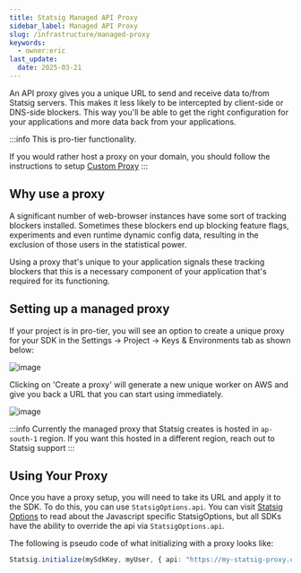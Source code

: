 ```yaml
---
title: Statsig Managed API Proxy
sidebar_label: Managed API Proxy
slug: /infrastructure/managed-proxy
keywords:
  - owner:eric
last_update:
  date: 2025-03-21
---
```


An API proxy gives you a unique URL to send and receive data to/from Statsig servers.  This makes it less likely to be intercepted by client-side or DNS-side blockers.  This way you'll be able to get the right configuration for your applications and more data back from your applications.

:::info
This is pro-tier functionality.

If you would rather host a proxy on your domain, you should follow the instructions to setup [Custom Proxy](/custom_proxy)
:::

## Why use a proxy
A significant number of web-browser instances have some sort of tracking blockers installed. Sometimes these blockers end up blocking feature flags, experiments and even runtime dynamic config data, resulting in the exclusion of those users in the statistical power.

Using a proxy that's unique to your application signals these tracking blockers that this is a necessary component of your application that's required for its functioning.

## Setting up a managed proxy

If your project is in pro-tier, you will see an option to create a unique proxy for your SDK in the Settings -> Project -> Keys & Environments tab as shown below:

![image](https://github.com/statsig-io/.github/assets/74588208/5eec435d-8221-4f8c-a8e8-70b4f67e771c)

Clicking on 'Create a proxy' will generate a new unique worker on AWS and give you back a URL that you can start using immediately.

![image](https://github.com/statsig-io/.github/assets/74588208/0de0509c-1411-4ee4-9a0c-e533ef3fce01)

:::info
Currently the managed proxy that Statsig creates is hosted in `ap-south-1` region.  If you want this hosted in a different region, reach out to Statsig support
:::

## Using Your Proxy

Once you have a proxy setup, you will need to take its URL and apply it to the SDK. To do this, you can use `StatsigOptions.api`. You can visit [Statsig Options](/client/javascript-sdk#statsig-options) to read about the Javascript specific StatsigOptions, but all SDKs have the ability to override the api via `StatsigOptions.api`.

The following is pseudo code of what initializing with a proxy looks like:

```typescript
Statsig.initialize(mySdkKey, myUser, { api: "https://my-statsig-proxy.com/v1" });
```
